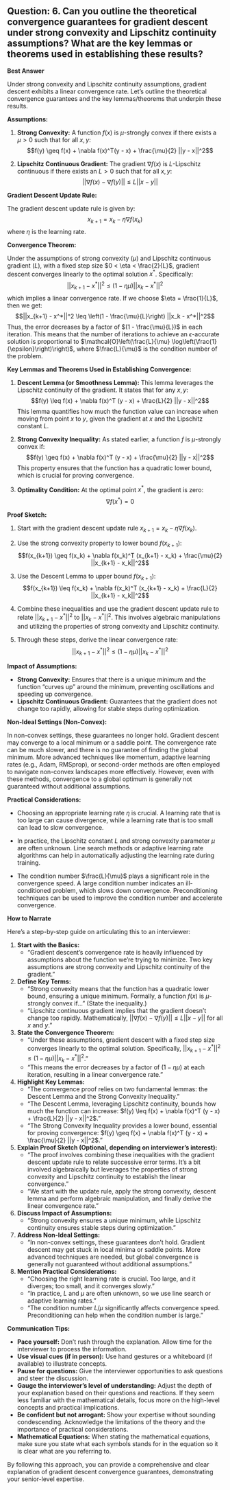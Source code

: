 ## Question: 6. Can you outline the theoretical convergence guarantees for gradient descent under strong convexity and Lipschitz continuity assumptions? What are the key lemmas or theorems used in establishing these results?

**Best Answer**

Under strong convexity and Lipschitz continuity assumptions, gradient descent exhibits a linear convergence rate. Let's outline the theoretical convergence guarantees and the key lemmas/theorems that underpin these results.

**Assumptions:**

1.  **Strong Convexity:** A function $f(x)$ is $\mu$-strongly convex if there exists a $\mu > 0$ such that for all $x, y$:
    $$f(y) \geq f(x) + \nabla f(x)^T(y - x) + \frac{\mu}{2} ||y - x||^2$$

2.  **Lipschitz Continuous Gradient:** The gradient $\nabla f(x)$ is $L$-Lipschitz continuous if there exists an $L > 0$ such that for all $x, y$:
    $$||\nabla f(x) - \nabla f(y)|| \leq L ||x - y||$$

**Gradient Descent Update Rule:**

The gradient descent update rule is given by:
$$x_{k+1} = x_k - \eta \nabla f(x_k)$$
where $\eta$ is the learning rate.

**Convergence Theorem:**

Under the assumptions of strong convexity ($\mu$) and Lipschitz continuous gradient ($L$), with a fixed step size $0 < \eta < \frac{2}{L}$, gradient descent converges linearly to the optimal solution $x^*$. Specifically:
$$||x_{k+1} - x^*||^2 \leq (1 - \eta \mu) ||x_k - x^*||^2$$
which implies a linear convergence rate. If we choose $\eta = \frac{1}{L}$, then we get:
$$||x_{k+1} - x^*||^2 \leq \left(1 - \frac{\mu}{L}\right) ||x_k - x^*||^2$$
Thus, the error decreases by a factor of $(1 - \frac{\mu}{L})$ in each iteration. This means that the number of iterations to achieve an $\epsilon$-accurate solution is proportional to $\mathcal{O}\left(\frac{L}{\mu} \log\left(\frac{1}{\epsilon}\right)\right)$, where $\frac{L}{\mu}$ is the condition number of the problem.

**Key Lemmas and Theorems Used in Establishing Convergence:**

1.  **Descent Lemma (or Smoothness Lemma):**  This lemma leverages the Lipschitz continuity of the gradient. It states that for any $x, y$:
    $$f(y) \leq f(x) + \nabla f(x)^T (y - x) + \frac{L}{2} ||y - x||^2$$
    This lemma quantifies how much the function value can increase when moving from point $x$ to $y$, given the gradient at $x$ and the Lipschitz constant $L$.

2.  **Strong Convexity Inequality:** As stated earlier, a function $f$ is $\mu$-strongly convex if:
    $$f(y) \geq f(x) + \nabla f(x)^T (y - x) + \frac{\mu}{2} ||y - x||^2$$
    This property ensures that the function has a quadratic lower bound, which is crucial for proving convergence.

3.  **Optimality Condition:** At the optimal point $x^*$, the gradient is zero:
    $$\nabla f(x^*) = 0$$

**Proof Sketch:**

1.  Start with the gradient descent update rule $x_{k+1} = x_k - \eta \nabla f(x_k)$.

2.  Use the strong convexity property to lower bound $f(x_{k+1})$:
    $$f(x_{k+1}) \geq f(x_k) + \nabla f(x_k)^T (x_{k+1} - x_k) + \frac{\mu}{2} ||x_{k+1} - x_k||^2$$

3.  Use the Descent Lemma to upper bound $f(x_{k+1})$:
    $$f(x_{k+1}) \leq f(x_k) + \nabla f(x_k)^T (x_{k+1} - x_k) + \frac{L}{2} ||x_{k+1} - x_k||^2$$

4.  Combine these inequalities and use the gradient descent update rule to relate $||x_{k+1} - x^*||^2$ to $||x_k - x^*||^2$. This involves algebraic manipulations and utilizing the properties of strong convexity and Lipschitz continuity.

5.  Through these steps, derive the linear convergence rate:
    $$||x_{k+1} - x^*||^2 \leq (1 - \eta \mu) ||x_k - x^*||^2$$

**Impact of Assumptions:**

*   **Strong Convexity:** Ensures that there is a unique minimum and the function "curves up" around the minimum, preventing oscillations and speeding up convergence.
*   **Lipschitz Continuous Gradient:** Guarantees that the gradient does not change too rapidly, allowing for stable steps during optimization.

**Non-Ideal Settings (Non-Convex):**

In non-convex settings, these guarantees no longer hold. Gradient descent may converge to a local minimum or a saddle point. The convergence rate can be much slower, and there is no guarantee of finding the global minimum. More advanced techniques like momentum, adaptive learning rates (e.g., Adam, RMSprop), or second-order methods are often employed to navigate non-convex landscapes more effectively.  However, even with these methods, convergence to a global optimum is generally not guaranteed without additional assumptions.

**Practical Considerations:**

*   Choosing an appropriate learning rate $\eta$ is crucial.  A learning rate that is too large can cause divergence, while a learning rate that is too small can lead to slow convergence.

*   In practice, the Lipschitz constant $L$ and strong convexity parameter $\mu$ are often unknown. Line search methods or adaptive learning rate algorithms can help in automatically adjusting the learning rate during training.

*   The condition number $\frac{L}{\mu}$ plays a significant role in the convergence speed. A large condition number indicates an ill-conditioned problem, which slows down convergence. Preconditioning techniques can be used to improve the condition number and accelerate convergence.

**How to Narrate**

Here’s a step-by-step guide on articulating this to an interviewer:

1.  **Start with the Basics:**
    *   "Gradient descent's convergence rate is heavily influenced by assumptions about the function we're trying to minimize. Two key assumptions are strong convexity and Lipschitz continuity of the gradient."

2.  **Define Key Terms:**
    *   "Strong convexity means that the function has a quadratic lower bound, ensuring a unique minimum. Formally, a function $f(x)$ is $\mu$-strongly convex if..." (State the inequality.)
    *   "Lipschitz continuous gradient implies that the gradient doesn't change too rapidly. Mathematically, $||\nabla f(x) - \nabla f(y)|| \leq L ||x - y||$ for all $x$ and $y$."

3.  **State the Convergence Theorem:**
    *   "Under these assumptions, gradient descent with a fixed step size converges linearly to the optimal solution. Specifically, $||x_{k+1} - x^*||^2 \leq (1 - \eta \mu) ||x_k - x^*||^2$."
    *   "This means the error decreases by a factor of $(1 - \eta \mu)$ at each iteration, resulting in a linear convergence rate."

4.  **Highlight Key Lemmas:**
    *   "The convergence proof relies on two fundamental lemmas: the Descent Lemma and the Strong Convexity Inequality."
    *   "The Descent Lemma, leveraging Lipschitz continuity, bounds how much the function can increase: $f(y) \leq f(x) + \nabla f(x)^T (y - x) + \frac{L}{2} ||y - x||^2$."
    *   "The Strong Convexity Inequality provides a lower bound, essential for proving convergence: $f(y) \geq f(x) + \nabla f(x)^T (y - x) + \frac{\mu}{2} ||y - x||^2$."

5.  **Explain Proof Sketch (Optional, depending on interviewer's interest):**
    *   "The proof involves combining these inequalities with the gradient descent update rule to relate successive error terms. It's a bit involved algebraically but leverages the properties of strong convexity and Lipschitz continuity to establish the linear convergence."
    *   "We start with the update rule, apply the strong convexity, descent lemma and perform algebraic manipulation, and finally derive the linear convergence rate."

6.  **Discuss Impact of Assumptions:**
    *   "Strong convexity ensures a unique minimum, while Lipschitz continuity ensures stable steps during optimization."

7.  **Address Non-Ideal Settings:**
    *   "In non-convex settings, these guarantees don't hold. Gradient descent may get stuck in local minima or saddle points.  More advanced techniques are needed, but global convergence is generally not guaranteed without additional assumptions."

8.  **Mention Practical Considerations:**
    *   "Choosing the right learning rate is crucial. Too large, and it diverges; too small, and it converges slowly."
    *   "In practice, $L$ and $\mu$ are often unknown, so we use line search or adaptive learning rates."
    *   "The condition number $L/\mu$ significantly affects convergence speed.  Preconditioning can help when the condition number is large."

**Communication Tips:**

*   **Pace yourself:** Don't rush through the explanation. Allow time for the interviewer to process the information.
*   **Use visual cues (if in person):** Use hand gestures or a whiteboard (if available) to illustrate concepts.
*   **Pause for questions:** Give the interviewer opportunities to ask questions and steer the discussion.
*   **Gauge the interviewer's level of understanding:** Adjust the depth of your explanation based on their questions and reactions. If they seem less familiar with the mathematical details, focus more on the high-level concepts and practical implications.
*   **Be confident but not arrogant:** Show your expertise without sounding condescending. Acknowledge the limitations of the theory and the importance of practical considerations.
*   **Mathematical Equations:** When stating the mathematical equations, make sure you state what each symbols stands for in the equation so it is clear what are you referring to.

By following this approach, you can provide a comprehensive and clear explanation of gradient descent convergence guarantees, demonstrating your senior-level expertise.
